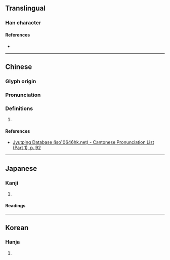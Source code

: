 {{character info/new}}
==Translingual==

===Han character===
{{Han char|rn=38|rad=女|as=04|sn=7|four=41411|canj=VMMU|ids=⿰女元}}

====References====
* {{Han ref|kx=0257.080|dkj=06109|dj=0522.020|hdz=21029.110|uh=59A7|ud=22951|bh=CABA|bd=51898}}

----

==Chinese==
{{zh-forms}}

===Glyph origin===
{{Han etym}}

===Pronunciation===
{{zh-pron
|m=wàn,yuán
|c=wun6
|mc=y
|oc=y
|cat=
}}

===Definitions===
{{zh-hanzi}}

# {{rfdef|zh}}

====References====
* [http://www.iso10646hk.net/jp/document/download.jsp Jyutping Database (iso10646hk.net) - Cantonese Pronunciation List (Part 1), p. 92]

----

==Japanese==

===Kanji===
{{ja-kanji|grade=|rs=女04}}

# {{defn|lang=ja|sort=女04}}

====Readings====
{{ja-readings
|goon=ごん
|kanon=げん
|kanyoon=がん
|kun=みめよ-い}}

----

==Korean==

===Hanja===
{{ko-hanja|hangeul=완|rv=wan|mr=wan}}

# {{defn|lang=ko|sort=女04}}